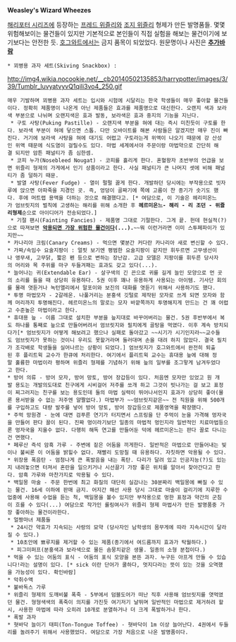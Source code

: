 '''Weasley's Wizard Wheezes'''

[[해리포터 시리즈]]에 등장하는 [[프레드 위즐리]]와 [[조지 위즐리]] 형제가 만든 발명품들. 몇몇 위험해보이는 물건들이 있지만 기본적으로 본인들이 직접 실험을 해보는 물건이기에 보기보다는 안전한 듯. [[호그와트]]에서는 금지 품목이 되었었다. 원문명이나 사진은 '''[[추가바람]]'''


 * 꾀병용 과자 세트(Skiving Snackbox) :
http://img4.wikia.nocookie.net/__cb20140502135853/harrypotter/images/3/39/Tumblr_luvyatvyvQ1qili3vo4_250.gif
 매우 기발하며 꾀병용 과자 세트는 입시와 시험에 시달리는 한국 학생들이 매우 좋아할 물건들이다. 정확히 제품명이 나온게 아닌 제품들은 효과를 제품명으로 대신한다. 오랜지 색과 보라색 부분으로 나뉘며 오랜지색은 효과 발동, 보라색은 효과 중지의 기능을 지닌다.
  * 구토 사탕(Puking Pastille) - 오랜지색 부분을 혀에 대는 즉시 미친듯이 구토를 한다. 보라색 부분이 혀에 닿으면 스톱. 다만 오바이트를 해본 사람들은 알겠지만 매우 진이 빠진다. 거기에 보라색 사탕을 혀에 대기도 어렵고 구토라는게 위액이 나오기 때문에 강 산성인 위액 때문에 식도염이 걸릴수도 있다. 마법 세계에서야 주문이랑 마법약으로 간단히 해결 되지만 암튼 패널티가 좀 심한셈.
  * 코피 누가(Nosebleed Nougat) - 코피를 흘리게 한다. 혼혈왕자 초반부의 언급을 보면 위즐리 형제의 가게에서 인기 상품이라고 한다. 사실 패널티가 큰 나머지 셋에 비해 패널티가 좀 덜하기 때문.
  * 발열 사탕(Fever Fudge) - 열이 펄펄 끓게 한다. 개발하던 당시에는 부작용으로 빗자루에 앉으면 아파죽을 지경인 곳. 즉, 엉덩이 골짜기에 쪽에 고름이 찬 종기가 솟기도 했다. 후에 머트랩 용액을 더하는 것으로 해결했다고. [* 여담으로, 이 기술은 헤리미온느가 엄브릿지의 벌칙에 고생하는 해리를 위해 소개한 후 '''헤르미온느- 해리 - 리 조던 - 위즐리형제'''순으로 아이디어가 전송되었다.]
  * 기절 팬시(Fainting Fancies) - 제품명 그대로 기절한다. 그게 끝. 헌데 현실적(?)으로 따져보면 '''[[데이트 강간 약물|악용되면 가장 위험한 물건]]이다(...).'''~~뭐 이런거라면 이미 스투페파이가 있지만~~
 * 카나리아 크림(Canary Creams) - 먹으면 몇분간 커다란 카나리아 새로 변신할 수 있다.
 * 가짜/속임수 요술지팡이 : 얼핏 보기엔 평범한 요술지팡이 같지만 휘두르면 고무생선이나 앵무새, 고무닭, 짧은 펜 등으로 변하는 장난감. 고급 모델은 지팡이를 휘두른 당사자의 머리와 목 주위를 마구 두들겨패는 효과도 갖고 있다(...).
 * 늘어나는 귀(Extendable Ear) - 살구색의 긴 끈으로 귀를 길게 늘인 모양으로 먼 곳의 소리를 들을 때 상당히 유용하다. 5권 이후 꽤나 유용하게 사용되는 아이템. 기사단 회의를 몰래 엿듣거나 녹턴앨리에서 말포이와 보진의 대화를 엿듣기 위해서 사용하기도 했다.
 * 투명 마법모자 - 2갈레온. 나풀거리는 분홍색 깃털로 제작된 모자로 쓰게 되면 모자와 함께 머리까지 투명해진다. 헤르미온느의 말로는 모자 바깥쪽까지 투명해지게 만드는 건 꽤 어렵고 수준높은 마법이라고 한다.
 * 휴대용 늪 - 이름 그대로 설치한 부분을 늪지대로 바꾸어버리는 물건. 5권 후반부에서 복도 하나를 통째로 늪으로 만들어버려서 엄브릿지와 필치에게 골탕을 먹였다. 이후 계속 방치되다가[* 엄브릿지가 어떻게 해보려고 했으나 실패로 돌아갔고 ~~시기가 시기인지라~~교수들도 엄브릿지가 못하는 것이니 우리도 못할거라며 둘러대며 손을 대려 하지 않았다. 결국 필치가 조각배로 학생들을 실어나르는 상황이 되었다.] 엄브릿지가 호그와트에서 완전히 퇴출된 후 플리트윅 교수가 한큐에 처리한다. 여기에서 플리트윅 교수는 휴대용 늪에 대해 정말 훌륭한 마법이라 평하며 위즐리 형제를 기념하기 위해 늪의 일부를 조그맣게 남겨두었다고 한다.
 * 방어 의류 - 방어 모자, 방어 망토, 방어 장갑등이 있다. 처음엔 모자만 있었고 원 개발 용도는 개발의도대로 친구에게 시비걸어 저주를 쏘개 하고 그것이 빗나가는 걸 보고 표정이 찌그러지는 친구를 보는 용도인데 둘의 마법 실력이 뛰어나서인지 효과가 상당히 좋아(물론 용서받을 수 없는 저주엔 얄짤없다.) 마법부가 ~~엄브릿지같은~~ 전 직원을 위해 500개를 구입하고도 대량 발주를 넣어 방어 망토, 방어 장갑등으로 제품영역을 확장했다.
 * 주먹 망원경 - 눈에 대면 검푸른 연기가 터지면서 스프링을 단 주먹이 눈을 가격해 멍자국을 만들어 판다 꼴이 된다. 진짜 멍이라기보단 일종의 마법적 멍인지라 일반적인 치료마법등으론 멍자국을 지울수 없다. 다행히 해독 연고를 만들어둔 덕에 헤르미온느는 판다 꼴로 다니는건 면했다.
 * 페루산 즉석 암흑 가루 - 주변에 짙은 어둠을 끼게한다. 일반적은 마법으로 만들어내는 빛이나 불씨론 이 어둠을 밝힐수 없다. 재빨리 도망칠 때 유용하다. 자칫하면 악용될 수 있다.
 * 위장용 폭음탄 - 엄청나게 큰 폭발음을 내는 폭탄. 다리가 달려 있고 인공지능(?)도 있는지 내려놓으면 터져서 혼란을 일으키거나 시선끌기 가장 좋은 위치를 알아서 찾아간다고 한다. 암흑 가루와 마찬가지로 악용될 수 있다.
 * 백일몽 마술 - 주문 한번에 최고 화질의 대단히 실감나는 30분짜리 백일몽에 빠질 수 있는 물건. 16세 이하에 판매 금지. 어지간 해선 사용 당시 그대로 마술이 걸리기에 지루한 수업중에 사용해 수업을 듣는 척, 백일몽을 볼수 있지만 부작용으로 멍한 표정과 약간의 군침이 흐를 수 있다(...) 여담으로 작가인 롤링여사가 위즐리 형제 마법사가 만든 발명품중 가장 좋아하는 물건이라한다.
 * 얼짱마녀 제품들
  * 24시간 약효가 지속되는 사랑의 묘약 (당사자인 남학생의 몸무게에 따라 지속시간이 달라질 수 있다.)
  * 10초안에 뾰루지를 제거할 수 있는 제품(종기에서 여드름까지 효과가 탁월하다.)
  * 피그미퍼프(분홍색과 보라색으로 물든 솜뭉치같은 생물. 일종의 소형 분첩이다.)
 * 먹을 수 있는 어둠의 표식 - 어둠의 표식 모양을 본뜬 과자. 누구든 아프게 만들 수 있습니다!라는 설명이 있다. [* sick 이란 단어가 쿨하다, 멋지다라는 뜻이 있는 것을 오역했을 가능성이 있다. 확인바람]
 * 악취수액
 * 불바독스 가루
 * 위즐리 형제의 도깨비불 폭죽 - 5부에서 덤블도어가 떠난 직후 사용해 엄브릿지를 엿먹였던 물건. 형형색색의 폭죽이 의지를 가진듯 여기저기 날뛰며 일반적인 마법으로 제거하려 할시, 사용한 마법에 따라 오히려 10개로 분열하거나 더 크게 폭발하거나 한다.
 * 폭발 과자
 * 혓바닥 늘이기 태피(Ton-Tongue Toffee) - 혓바닥이 1m 이상 늘어난다. 4권에서 두들리를 놀려주기 위해서 사용했었다. 여담으로 가장 처음으로 나온 발명품이다.
